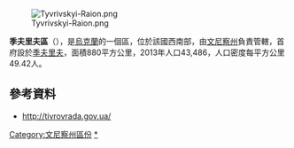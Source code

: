 [[Image:Tyvrivskyi-Raion.png|right]]

{{Coord|49|0|0|N|28|30|0|E|display=title}}

'''季夫里夫區'''（{{lang-uk|Тиврівський район}}），是[[烏克蘭|烏克蘭]]的一個區，位於該國西南部，由[[文尼察州|文尼察州]]負責管轄，首府設於[[季夫里夫|季夫里夫]]，面積880平方公里，2013年人口43,486，人口密度每平方公里49.42人。

==參考資料==
* http://tivrovrada.gov.ua/{{Wayback|url=http://tivrovrada.gov.ua/ |date=20150901021834 }}

{{文尼察州行政区划}}

[[Category:文尼察州區份|Category:文尼察州區份]]
[[Category:季夫里夫區|*]]

{{Vinnytsia-geo-stub}}